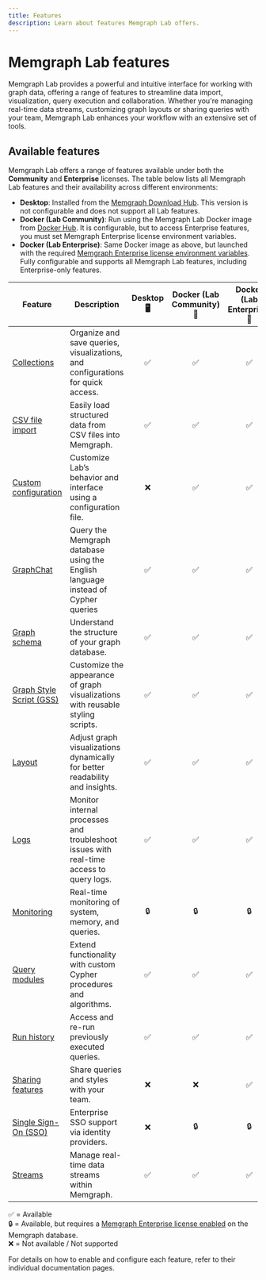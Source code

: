 ```yaml
---
title: Features
description: Learn about features Memgraph Lab offers.
---
```



# Memgraph Lab features

Memgraph Lab provides a powerful and intuitive interface for working with graph
data, offering a range of features to streamline data import, visualization,
query execution and collaboration. Whether you're managing real-time data
streams, customizing graph layouts or sharing queries with your team, Memgraph
Lab enhances your workflow with an extensive set of tools.

## Available features

Memgraph Lab offers a range of features available under both the **Community**
and **Enterprise** licenses. The table below lists all Memgraph Lab features and their availability across
different environments:
- **Desktop**: Installed from the [Memgraph Download
  Hub](https://memgraph.com/download#individual). This version is not
  configurable and does not support all Lab features.
- **Docker (Lab Community)**: Run using the Memgraph Lab Docker image from
  [Docker Hub](https://hub.docker.com/r/memgraph/lab). It is configurable, but
  to access Enterprise features, you must set Memgraph Enterprise license
  environment variables.
- **Docker (Lab Enterprise)**: Same Docker image as above, but launched with the
  required [Memgraph Enterprise license environment
  variables](/memgraph-lab/configuration#adding-memgraph-enterprise-license).
  Fully configurable and supports all Memgraph Lab features, including
  Enterprise-only features.

| Feature                                                                                           | Description                                                                                 | Desktop 🖥️ | Docker (Lab Community) 🐳 | Docker (Lab Enterprise) 🐳 |
|---------------------------------------------------------------------------------------------------|---------------------------------------------------------------------------------------------|:----------:|:----------------------:|:------------------------:|
| [Collections](/memgraph-lab/features/collections)                                                 | Organize and save queries, visualizations, and configurations for quick access.             | ✅         | ✅                     | ✅                       |
| [CSV file import](/memgraph-lab/features/csv-file-import)                                         | Easily load structured data from CSV files into Memgraph.                                   | ✅         | ✅                     | ✅                       |
| [Custom configuration](/memgraph-lab/features/custom-configuration)                               | Customize Lab’s behavior and interface using a configuration file.                          | ❌         | ✅                     | ✅                       |
| [GraphChat](/memgraph-lab/features/graphchat)                                                     | Query the Memgraph database using the English language instead of Cypher queries            | ✅         | ✅                     | ✅                       |
| [Graph schema](/memgraph-lab/features/graph-schema)                                               | Understand the structure of your graph database.                                            | ✅         | ✅                     | ✅                       |
| [Graph Style Script (GSS)](/memgraph-lab/features/graph-style-script)                             | Customize the appearance of graph visualizations with reusable styling scripts.             | ✅         | ✅                     | ✅                       |
| [Layout](/memgraph-lab/features/layout)                                                           | Adjust graph visualizations dynamically for better readability and insights.                | ✅         | ✅                     | ✅                       |
| [Logs](/memgraph-lab/features/logs)                                                               | Monitor internal processes and troubleshoot issues with real-time access to query logs.     | ✅         | ✅                     | ✅                       |
| [Monitoring](/memgraph-lab/features/monitoring)                                                   | Real-time monitoring of system, memory, and queries.                                        | 🔒         | 🔒                     | 🔒                       |
| [Query modules](/memgraph-lab/features/query-modules)                                             | Extend functionality with custom Cypher procedures and algorithms.                          | ✅         | ✅                     | ✅                       |
| [Run history](/memgraph-lab/features/run-history)                                                 | Access and re-run previously executed queries.                                              | ✅         | ✅                     | ✅                       |
| [Sharing features](/memgraph-lab/features/sharing-features)                                       | Share queries and styles with your team.                                                    | ❌         | ❌                     | ✅                       |
| [Single Sign-On (SSO)](/memgraph-lab/features/single-sign-on)                                     | Enterprise SSO support via identity providers.                                              | ❌         | 🔒                     | 🔒                       |
| [Streams](/memgraph-lab/features/streams)                                                         | Manage real-time data streams within Memgraph.                                              | ✅         | ✅                     | ✅                       |

✅ = Available<br/>
🔒 = Available, but requires a [Memgraph Enterprise license enabled](/database-management/enabling-memgraph-enterprise) on the Memgraph database.<br/>
❌ = Not available / Not supported<br/>


For details on how to enable and configure each feature, refer to their
individual documentation pages.

<CommunityLinks/>